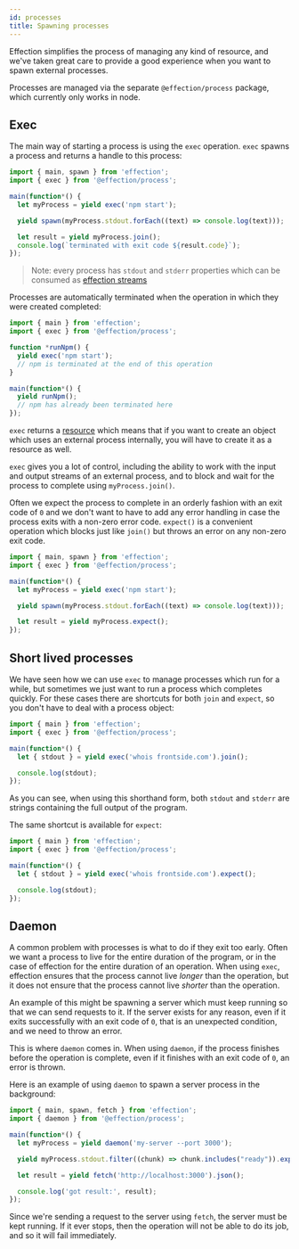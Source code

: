 ```yaml
---
id: processes
title: Spawning processes
---
```


Effection simplifies the process of managing any kind of resource, and we've
taken great care to provide a good experience when you want to spawn external
processes.

Processes are managed via the separate `@effection/process` package, which
currently only works in node.

## Exec

The main way of starting a process is using the `exec` operation. `exec` spawns
a process and returns a handle to this process:

``` typescript
import { main, spawn } from 'effection';
import { exec } from '@effection/process';

main(function*() {
  let myProcess = yield exec('npm start');

  yield spawn(myProcess.stdout.forEach((text) => console.log(text)));

  let result = yield myProcess.join();
  console.log(`terminated with exit code ${result.code}`);
});
```
> Note: every process has `stdout` and `stderr`  properties which can be consumed as [effection streams](./collections)

Processes are automatically terminated when the operation in which they were
created completed:

``` typescript
import { main } from 'effection';
import { exec } from '@effection/process';

function *runNpm() {
  yield exec('npm start');
  // npm is terminated at the end of this operation
}

main(function*() {
  yield runNpm();
  // npm has already been terminated here
});
```

`exec` returns a [resource][] which means that if you want to create an object
which uses an external process internally, you will have to create it as a
resource as well.

`exec` gives you a lot of control, including the ability to work with the
input and output streams of an external process, and to block and wait for
the process to complete using `myProcess.join()`.

Often we expect the process to complete in an orderly fashion with an exit code of `0`
and we don't want to have to add any error handling in case the process
exits with a non-zero error code. `expect()` is a convenient operation
which blocks just like `join()` but throws an error on any non-zero exit code.

``` typescript
import { main, spawn } from 'effection';
import { exec } from '@effection/process';

main(function*() {
  let myProcess = yield exec('npm start');

  yield spawn(myProcess.stdout.forEach((text) => console.log(text)));

  let result = yield myProcess.expect();
});
```

## Short lived processes

We have seen how we can use `exec` to manage processes which run for a while,
but sometimes we just want to run a process which completes quickly. For these
cases there are shortcuts for both `join` and `expect`, so you don't have to
deal with a process object:

``` typescript
import { main } from 'effection';
import { exec } from '@effection/process';

main(function*() {
  let { stdout } = yield exec('whois frontside.com').join();

  console.log(stdout);
});
```

As you can see, when using this shorthand form, both `stdout` and `stderr` are
strings containing the full output of the program.

The same shortcut is available for `expect`:

``` typescript
import { main } from 'effection';
import { exec } from '@effection/process';

main(function*() {
  let { stdout } = yield exec('whois frontside.com').expect();

  console.log(stdout);
});
```

## Daemon

A common problem with processes is what to do if they exit too early. Often we
want a process to live for the entire duration of the program, or in the case
of effection for the entire duration of an operation. When using `exec`,
effection ensures that the process cannot live *longer* than the operation, but
it does not ensure that the process cannot live *shorter* than the operation.

An example of this might be spawning a server which must keep running so that
we can send requests to it. If the server exists for any reason, even if it
exits successfully with an exit code of `0`, that is an unexpected condition,
and we need to throw an error.

This is where `daemon` comes in. When using `daemon`, if the process finishes
before the operation is complete, even if it finishes with an exit code of `0`,
an error is thrown.

Here is an example of using `daemon` to spawn a server process in the
background:

``` typescript
import { main, spawn, fetch } from 'effection';
import { daemon } from '@effection/process';

main(function*() {
  let myProcess = yield daemon('my-server --port 3000');

  yield myProcess.stdout.filter((chunk) => chunk.includes("ready")).expect();

  let result = yield fetch('http://localhost:3000').json();

  console.log('got result:', result);
});
```

Since we're sending a request to the server using `fetch`, the server must be
kept running. If it ever stops, then the operation will not be able to do its job, and so it will fail immediately.

[resource]: /docs/guides/resources
